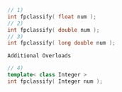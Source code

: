 ```cpp
// 1)
int fpclassify( float num );
// 2)
int fpclassify( double num );
// 3)
int fpclassify( long double num );
```

`Additional Overloads`

```cpp
// 4)
template< class Integer >
int fpclassify( Integer num );
```